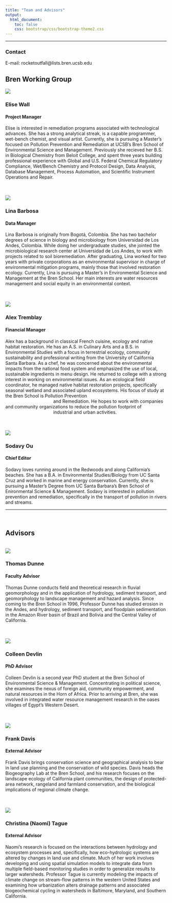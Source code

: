 ```yaml
---
title: "Team and Advisors"
output:
  html_document:
    toc: false
    css: bootstrap/css/bootstrap-theme2.css
---
```

***
### Contact
E-mail: rocketoutfall@lists.bren.ucsb.edu

## Bren Working Group

<div class="row">
  <div class="col-md-2">
  <img src=images/Elise.png class="img-rounded" />
  </div>
  <div>
### Elise Wall
#### Project Manager
Elise is interested in remediation programs associated with technological advances. She has a strong analytical streak, is a capable programmer, wet-bench chemist, and visual artist. Currently, she is pursuing a Master's focused on Pollution Prevention and Remediation at UCSB's Bren School of Environmental Science and Management. Previously she recieved her B.S. in Biological Chemistry from Beloit College, and spent three years building professional experience with Global and U.S. Federal Chemical Regulatory Compliance, Wet/Bench Chemistry and Protocol Design, Data Analysis, Database Management, Process Automation, and Scientific Instrument Operations and Repair.
</div></div>
<br /><br />
<div class="row">
  <div class="col-md-2">
  <img src=images/Lina.png class="img-rounded" />
  </div>
  <div>
### Lina Barbosa
#### Data Manager
Lina Barbosa is originally from Bogotá, Colombia. She has two bachelor degrees of science in biology and microbiology from Universidad de Los Andes, Colombia. While doing her undergraduate studies, she jointed the microbiological research center at Universidad de Los Andes, to work with projects related to soil bioremediation. After graduating, Lina worked for two years with private corporations as an environmental supervisor in charge of environmental mitigation programs, mainly those that involved restoration ecology. Currently, Lina is pursuing a Master's in Environmental Science and Management at the Bren School. Her main interests are water resources management and social equity in an environmental context.
</div></div>
<br /><br />
<div class="row">
  <div class="col-md-2">
  <img src=images/Alex.png class="img-rounded" />
  </div>
  <div>
### Alex Tremblay
#### Financial Manager
Alex has a background in classical French cuisine, ecology and native habitat restoration. He has an A.S. in Culinary Arts and a B.S. in Environmental Studies with a focus in terrestrial ecology, community sustainability and professional writing from the University of California Santa Barbara. As a chef, he was concerned about the environmental impacts from the national food system and emphasized the use of local, sustainable ingredients in menu design. He returned to college with a strong interest in working on environmental issues. As an ecological field coordinator, he managed native habitat restoration projects, specifically seasonal wetland and associated upland ecosystems. His focus of study at the Bren School is Pollution Prevention <br> &nbsp;&nbsp;&nbsp;&nbsp;&nbsp;&nbsp;&nbsp;&nbsp;&nbsp;&nbsp;&nbsp;&nbsp;&nbsp;&nbsp;&nbsp;&nbsp;&nbsp;&nbsp;&nbsp;&nbsp;&nbsp;&nbsp;&nbsp;&nbsp;&nbsp;&nbsp;&nbsp;&nbsp;&nbsp;&nbsp;&nbsp;&nbsp;&nbsp;&nbsp;&nbsp;&nbsp;&nbsp;&nbsp;and Remediation. He hopes to work  with companies and community organizations to reduce the pollution footprint of <br> &nbsp;&nbsp;&nbsp;&nbsp;&nbsp;&nbsp;&nbsp;&nbsp;&nbsp;&nbsp;&nbsp;&nbsp;&nbsp;&nbsp;&nbsp;&nbsp;&nbsp;&nbsp;&nbsp;&nbsp;&nbsp;&nbsp;&nbsp;&nbsp;&nbsp;&nbsp;&nbsp;&nbsp;&nbsp;&nbsp;&nbsp;&nbsp;&nbsp;&nbsp;&nbsp;&nbsp;&nbsp; industrial and urban activities.
</div></div>
<br /><br />
<div class="row">
  <div class="col-md-2">
  <img src=images/Sodavy.jpg class="img-rounded" />
  </div>
  <div>
### Sodavy Ou
#### Chief Editor
Sodavy loves running around in the Redwoods and along California's beaches. She has a B.A. in Environmental Studies/Biology from UC Santa Cruz and worked in marine and energy conservation. Currently, she is pursuing a Master's Degree from UC Santa Barbara's Bren School of Enironmental Science & Management. Sodavy is interested in pollution prevention and remediation, specifically in the transport of pollution in rivers and streams.

***

</div></div>
<br />


## Advisors

<br />
<div class="row">
  <div class="col-md-2">
  <img src=images/Tom.jpg class="img-rounded" />
  </div>
<div>
### Thomas Dunne
#### Faculty Advisor
Thomas Dunne conducts field and theoretical research in fluvial geomorphology and in the application of hydrology, sediment transport, and geomorphology to landscape management and hazard analysis. Since coming to the Bren School in 1996, Professor Dunne has studied erosion in the Andes, and hydrology, sediment transport, and floodplain sedimentation in the Amazon River basin of Brazil and Bolivia and the Central Valley of California.
</div></div>
<br /><br />
<div class="row">
  <div class="col-md-2">
  <img src=images/Colleen.jpg class="img-rounded" />
  </div>
  <div>
### Colleen Devlin
#### PhD Advisor
Colleen Devlin is a second year PhD student at the Bren School of Environmental Science & Management. Concentrating in political science, she examines the nexus of foreign aid, community empowerment, and natural resources in the Horn of Africa.  Prior to arriving at Bren, she was involved in integrated water resource management research in the oases villages of Egypt's Western Desert. 
</div></div>
<br /><br />
<div class="row">
  <div class="col-md-2">
  <img src=images/Frank.jpg class="img-rounded" />
  </div>
  <div>
### Frank Davis 
#### External Advisor
Frank Davis brings conservation science and geographical analysis to bear in land use planning and the conservation of wild species. Davis heads the Biogeography Lab at the Bren School, and his research focuses on the landscape ecology of California plant communities, the design of protected-area network, rangeland and farmland conservation, and the biological implications of regional climate change.
</div></div>
<br /><br />
<div class="row">
  <div class="col-md-2">
  <img src=images/Naomi.jpg class="img-rounded" />
  </div>
  <div>
### Christina (Naomi) Tague
#### External Advisor 
Naomi's research is focused on the interactions between hydrology and ecosystem processes and, specifically, how eco-hydrologic systems are altered by changes in land use and climate. Much of her work involves developing and using spatial simulation models to integrate data from multiple field-based monitoring studies in order to generalize results to larger watersheds. Professor Tague is currently modeling the impacts of climate change on stream-flow patterns in the western United States and examining how urbanization alters drainage patterns and associated biogeochemical cycling in watersheds in Baltimore, Maryland, and Southern California.
</div></div>
